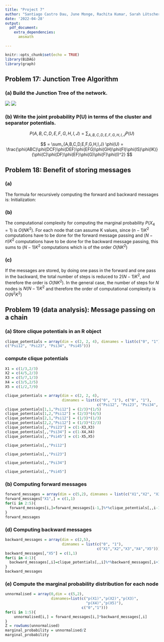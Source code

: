 ```yaml
---
title: "Project 7"
author: "Santiago Castro Dau, June Monge, Rachita Kumar, Sarah Lötscher"
date: '2022-04-28'
output: 
  pdf_document:
    extra_dependencies:
      amsmath
      
---
```

```r
knitr::opts_chunk$set(echo = TRUE)
library(BiDAG)
library(graph)
```

## Problem 17: Junction Tree Algorithm
### (a) Build the Junction Tree of the network.
![](./img/g1.png)
![](./img/g2.png)

### (b) Write the joint probability P(U) in terms of the cluster and separator potentials.
$$
P(A,B,C,D,E,F,G,H,I,J) = \sum_{A,B,C,D,E,F,G,H,I,J} P(U)
$$

$$
= \sum_{A,B,C,D,E,F,G,H,I,J} \phi(U) =  \frac{\phi(ABC)\phi(DCF)\phi(DEF)\phi(EFG)\phi(GH)\phi(FI)\phi(IS)\phi(IK)}{\phi(C)\phi(DF)\phi(EF)\phi(G)\phi(F)\phi(I)^2}
$$

## Problem 18: Benefit of storing messages
### (a)
The formula for recursively computing the forward and backward messages is:
\begin{align*}
\mu_{\alpha}(x_{n}) &= \sum_{x_{n-1}}\psi_{n-1, n}(x_{n-1}, x_{n})\mu_{\alpha}(x_{n-1})\\
\mu_{\beta}(x_{n}) &= \sum_{x_{n+1}}\psi_{n, n+1}(x_{n}, x_{n+1})\mu_{\beta}(x_{n+1})\\
\end{align*}
Initialization:
\begin{align*}
\mu_{\alpha}(x_{2}) &= \sum_{x_{1}}\psi_{1, 2}(x_{1}, x_{2})\\
\mu_{\beta}(x_{4}) &= \sum_{x_{5}}\psi_{4, 5}(x_{4}, x_{5})\\
%Z &= \sum_{x_{n}}\mu_{\alpha}(x_{n})\mu_{\beta}(x_{n})
\end{align*}

### (b)

The computational complexity for computing the marginal probability 
$P(X_{4} = 1)$ is $O(NK^{2})$. For each node that can assume K values, since $(n - 1)K^{2}$ computations have to be done for the forward message passing and $(N - n)K^{2}$ computations have to be done for the backward message passing, this sums to $(N-1)K^{2}$ computations which is of the order $O(NK^{2})$

### (c)

If the messages are stored, by doing one pass in the forward and one pass in the backward, the total number of steps is reduced to $2(N - 1)K^{2}$, and therefore the order is $O(NK^{2})$. In the general case, the number of steps for $N$ nodes is $N(N-1)K^{2}$ and therefore the order of computational complexity is $O(N^{2} K^{2})$

## Problem 19 (data analysis): Message passing on a chain
### (a) Store clique potentials in an R object
```r
clique_potentials = array(dim = c(2, 2, 4), dimnames = list(c("0", "1"), c("0", "1"),
c("Psi12", "Psi23", "Psi34", "Psi45")))
```
### compute clique potentials
```r
X1 = c(1/3,2/3)
X2 = c(4/5,2/3)
X3 = c(5/7,1/3)
X4 = c(3/5,2/5)
X5 = c(1/2,7/9)
```

```r
clique_potentials = array(dim = c(2, 2, 4), 
                          dimnames = list(c("0", "1"), c("0", "1"),
                                          c("Psi12", "Psi23", "Psi34", "Psi45")))
clique_potentials[1,1,"Psi12"] = (2/3)*(1/5)
clique_potentials[1,2,"Psi12"] = (2/3)*(4/5)
clique_potentials[2,1,"Psi12"] = (1/3)*(1/3)
clique_potentials[2,2,"Psi12"] = (1/3)*(2/3)
clique_potentials[,,"Psi23"] = c(1-X3,X3)
clique_potentials[,,"Psi34"] = c(1-X4,X4)
clique_potentials[,,"Psi45"] = c(1-X5,X5)
```

```r
clique_potentials[,,"Psi12"]
```
```r
clique_potentials[,,"Psi23"]
```
```r
clique_potentials[,,"Psi34"]
```
```r
clique_potentials[,,"Psi45"]
```
### (b) Computing forward messages
```r
forward_messages = array(dim = c(5,2), dimnames = list(c("X1","X2", "X3","X4","X5"),c("0", "1")))
forward_messages["X1",] = c(1,1)
for(i in 2:5){
  forward_messages[i,]=forward_messages[i-1,]%*%clique_potentials[,,i-1]
}
forward_messages
```

### (d) Computing backward messages
```r
backward_messages = array(dim = c(2,5), 
                          dimnames = list(c("0", "1"),
                                          c("X1","X2","X3","X4","X5")))
backward_messages[,"X5"] = c(1,1)
for(i in 4:1){
  backward_messages[,i]=clique_potentials[,,i]%*%backward_messages[,i+1]
}
backward_messages
```
### (e) Compute the marginal probability distribution for each node
```r
unnormalised = array(0,dim = c(5,2),
                     dimnames=list(c("p(X1)","p(X2)","p(X3)",
                                     "p(X4)","p(X5)"),
                                   c("0","1")))
for(i in 1:5){
    unnormalised[i,] = forward_messages[i,]*backward_messages[,i]
}
Z = rowSums(unnormalised)
marginal_probability = unnormalised/Z
marginal_probability
```

